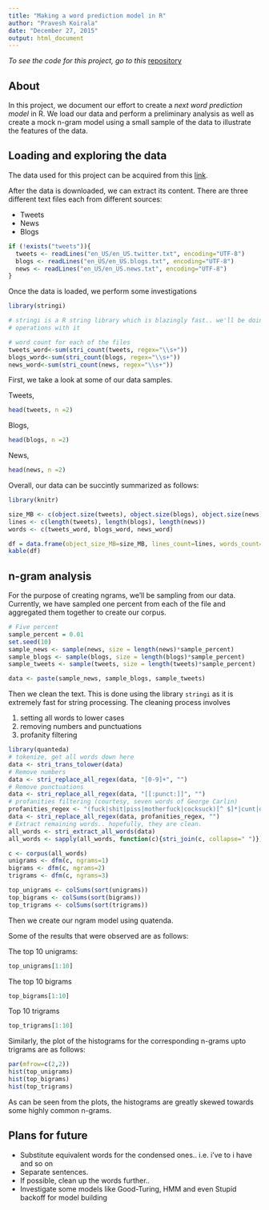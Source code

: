 ```yaml
---
title: "Making a word prediction model in R"
author: "Pravesh Koirala"
date: "December 27, 2015"
output: html_document
---
```


*To see the code for this project, go to this*
[repository](https://github.com/PraveshKoirala/Dsscapstone)

## About
In this project, we document our effort to create a *next word prediction model* in R. We load our data and perform a preliminary analysis as well as create a mock n-gram model using a small sample of the data to illustrate the features of the data.

## Loading and exploring the data
The data used for this project can be acquired from this [link](https://d396qusza40orc.cloudfront.net/dsscapstone/dataset/Coursera-SwiftKey.zip).

After the data is downloaded, we can extract its content. There are three different text files each from different sources:

* Tweets
* News
* Blogs

```r
if (!exists("tweets")){
  tweets <- readLines("en_US/en_US.twitter.txt", encoding="UTF-8")
  blogs <- readLines("en_US/en_US.blogs.txt", encoding="UTF-8")
  news <- readLines("en_US/en_US.news.txt", encoding="UTF-8")
}
```

Once the data is loaded, we perform some investigations
```r
library(stringi)

# stringi is a R string library which is blazingly fast.. we'll be doing many string
# operations with it

# word count for each of the files
tweets_word<-sum(stri_count(tweets, regex="\\s+"))
blogs_word<-sum(stri_count(blogs, regex="\\s+"))
news_word<-sum(stri_count(news, regex="\\s+"))

```

First, we take a look at some of our data samples.

Tweets,
```r
head(tweets, n =2)
```

Blogs,
```r
head(blogs, n =2)
```

News,
```r
head(news, n =2)
```

Overall, our data can be succintly summarized as follows:

```r
library(knitr)

size_MB <- c(object.size(tweets), object.size(blogs), object.size(news))/1024/1024
lines <- c(length(tweets), length(blogs), length(news))
words <- c(tweets_word, blogs_word, news_word)

df = data.frame(object_size_MB=size_MB, lines_count=lines, words_count=words, row.names = c("tweets", "blogs", "news"))
kable(df)
```

## n-gram analysis

For the purpose of creating ngrams, we'll be sampling from our data. Currently, we have sampled one percent from each of the file and aggregated them together to create our corpus.

```r
# Five percent
sample_percent = 0.01
set.seed(10)
sample_news <- sample(news, size = length(news)*sample_percent)
sample_blogs <- sample(blogs, size = length(blogs)*sample_percent)
sample_tweets <- sample(tweets, size = length(tweets)*sample_percent)

data <- paste(sample_news, sample_blogs, sample_tweets)
```

Then we clean the text. This is done using the library `stringi` as it is extremely fast for string processing. The cleaning process involves

1. setting all words to lower cases
2. removing numbers and punctuations
3. profanity filtering

```r
library(quanteda)
# tokenize, get all words down here
data <- stri_trans_tolower(data)
# Remove numbers
data <- stri_replace_all_regex(data, "[0-9]+", "")
# Remove punctuations
data <- stri_replace_all_regex(data, "[[:punct:]]", "")
# profanities filtering (courtesy, seven words of George Carlin)
profanities_regex <- "(fuck|shit|piss|motherfuck|cocksuck)[^ $]*|cunt|dick"
data <- stri_replace_all_regex(data, profanities_regex, "")
# Extract remaining words.. hopefully, they are clean.
all_words <- stri_extract_all_words(data)
all_words <- sapply(all_words, function(c){stri_join(c, collapse=" ")})

c <- corpus(all_words)
unigrams <- dfm(c, ngrams=1)
bigrams <- dfm(c, ngrams=2)
trigrams <- dfm(c, ngrams=3)

top_unigrams <- colSums(sort(unigrams))
top_bigrams <- colSums(sort(bigrams))
top_trigrams <- colSums(sort(trigrams))
```

Then we create our ngram model using quatenda.

Some of the results that were observed are as follows:

The top 10 unigrams:
```r
top_unigrams[1:10]
```

The top 10 bigrams
```r
top_bigrams[1:10]
```

Top 10 trigrams
```r
top_trigrams[1:10]
```

Similarly, the plot of the histograms for the corresponding n-grams upto trigrams are as follows:

```r
par(mfrow=c(2,2))
hist(top_unigrams)
hist(top_bigrams)
hist(top_trigrams)
```

As can be seen from the plots, the histograms are greatly skewed towards some highly common n-grams.

## Plans for future

* Substitute equivalent words for the condensed ones.. i.e. i've to i have and so on
* Separate sentences.
* If possible, clean up the words further..
* Investigate some models like Good-Turing, HMM and even Stupid backoff for model building

